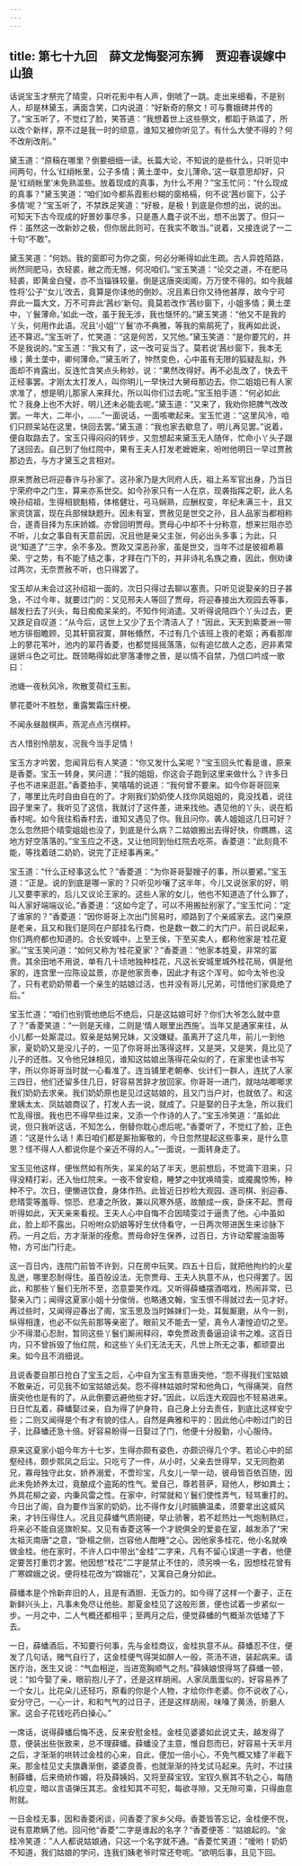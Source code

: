```yaml
---
---
---
```

title: 第七十九回　薛文龙悔娶河东狮　贾迎春误嫁中山狼
---







话说宝玉才祭完了晴雯，只听花影中有人声，倒唬了一跳。走出来细看，不是别人，却是林黛玉，满面含笑，口内说道：“好新奇的祭文！可与曹娥碑并传的了。”宝玉听了，不觉红了脸，笑答道：“我想着世上这些祭文，都蹈于熟滥了，所以改个新样，原不过是我一时的顽意，谁知又被你听见了。有什么大使不得的？何不改削改削。”

黛玉道：“原稿在哪里？倒要细细一读。长篇大论，不知说的是些什么，只听见中间两句，什么‘红绡帐里，公子多情；黄土垄中，女儿薄命。’这一联意思却好，只是‘红绡帐里’未免熟滥些。放着现成的真事，为什么不用？”宝玉忙问：“什么现成的真事？”黛玉笑道：“咱们如今都系霞影纱糊的窗格槅，何不说‘茜纱窗下，公子多情’呢？”宝玉听了，不禁跌足笑道：“好极，是极！到底是你想的出，说的出。可知天下古今现成的好景妙事尽多，只是愚人蠢子说不出，想不出罢了。但只一件：虽然这一改新妙之极，但你居此则可，在我实不敢当。”说着，又接连说了一二十句“不敢”。

黛玉笑道：“何妨。我的窗即可为你之窗，何必分晰得如此生疏。古人异姓陌路，尚然同肥马，衣轻裘，敝之而无憾，何况咱们。”宝玉笑道：“论交之道，不在肥马轻裘，即黄金白璧，亦不当锱铢较量。倒是这唐突闺阁，万万使不得的。如今我越性将‘公子’‘女儿’改去，竟算是你诔他的倒妙。况且素日你又待他甚厚，故今宁可弃此一篇大文，万不可弃此‘茜纱’新句。竟莫若改作‘茜纱窗下，小姐多情；黄土垄中，丫鬟薄命。’如此一改，虽于我无涉，我也惬怀的。”黛玉笑道：“他又不是我的丫头，何用作此语。况且‘小姐’‘丫鬟’亦不典雅，等我的紫鹃死了，我再如此说，还不算迟。”宝玉听了，忙笑道：“这是何苦，又咒他。”黛玉笑道：“是你要咒的，并不是我说的。”宝玉道：“我又有了，这一改可妥当了。莫若说‘茜纱窗下，我本无缘；黄土垄中，卿何薄命。’”黛玉听了，忡然变色，心中虽有无限的狐疑乱拟，外面却不肯露出，反连忙含笑点头称妙，说：“果然改得好。再不必乱改了，快去干正经事罢。才刚太太打发人，叫你明儿一早快过大舅母那边去。你二姐姐已有人家求准了，想是明儿那家人来拜允，所以叫你们过去呢。”宝玉拍手道：“何必如此忙？我身上也不大好，明儿还未必能去呢。”黛玉道：“又来了，我劝你把脾气改改罢。一年大，二年小，......”一面说话，一面咳嗽起来。宝玉忙道：“这里风冷，咱们只顾呆站在这里，快回去罢。”黛玉道：“我也家去歇息了，明儿再见罢。”说着，便自取路去了。宝玉只得闷闷的转步，又忽想起来黛玉无人随伴，忙命小丫头子跟了送回去。自己到了怡红院中，果有王夫人打发老嬷嬷来，吩咐他明日一早过贾赦那边去，与方才黛玉之言相对。

原来贾赦已将迎春许与孙家了。这孙家乃是大同府人氏，祖上系军官出身，乃当日宁荣府中之门生，算来亦系世交。如今孙家只有一人在京，现袭指挥之职，此人名唤孙绍祖，生得相貌魁梧，体格健壮，弓马娴熟，应酬权变，年纪未满三十，且又家资饶富，现在兵部候缺题升。因未有室，贾赦见是世交之孙，且人品家当都相称合，遂青目择为东床娇婿。亦曾回明贾母。贾母心中却不十分称意，想来拦阻亦恐不听，儿女之事自有天意前因，况且他是亲父主张，何必出头多事；为此，只说“知道了”三字，余不多及。贾政又深恶孙家，虽是世交，当年不过是彼祖希慕荣、宁之势，有不能了结之事，才拜在门下的，并非诗礼名族之裔，因此，倒劝谏过两次，无奈贾赦不听，也只得罢了。

宝玉却从未会过这孙绍祖一面的，次日只得过去聊以塞责。只听见说娶亲的日子甚急，不过今年，就要过门的：又见邢夫人等回了贾母，将迎春接出大观园去等事，越发扫去了兴头，每日痴痴呆呆的，不知作何消遣。又听得说陪四个丫头过去，更又跌足自叹道：“从今后，这世上又少了五个清洁人了！”因此，天天到紫菱洲一带地方徘徊瞻顾，见其轩窗寂寞，屏帐翛然，不过有几个该班上夜的老妪；再看那岸上的蓼花苇叶，池内的翠荇香菱，也都觉摇摇落落，似有追忆故人之态，迥非素常逞妍斗色之可比。既领略得如此寥落凄惨之景，是以情不自禁，乃信口吟成一歌曰：



池塘一夜秋风冷，吹散芰荷红玉影。

蓼花菱叶不胜愁，重露繁霜压纤梗。

不闻永昼敲棋声，燕泥点点污棋枰。

古人惜别怜朋友，况我今当手足情！



宝玉方才吟罢，忽闻背后有人笑道：“你又发什么呆呢？”宝玉回头忙看是谁，原来是香菱。宝玉一转身，笑问道：“我的姐姐，你这会子跑到这里来做什么？许多日子也不进来逛逛。”香菱拍手，笑嘻嘻的说道：“我何曾不要来。如今你哥哥回来了，哪里比先时自由自在的了。才刚我们奶奶使人找你凤姐姐的，竟没找着，说往园子里来了。我听见了这信，我就讨了这件差，进来找他。遇见他的丫头，说在稻香村呢。如今我往稻香村去，谁知又遇见了你。我且问你，袭人姐姐这几日可好？怎么忽然把个晴雯姐姐也没了，到底是什么病？二姑娘搬出去得好快，你瞧瞧，这地方好空落落的。”宝玉应之不迭，又让他同到怡红院去吃茶。香菱道：“此刻竟不能，等找着琏二奶奶，说完了正经事再来。”

宝玉道：“什么正经事这么忙？”香菱道：“为你哥哥娶嫂子的事，所以要紧。”宝玉道：“正是。说的到底是哪一家的？只听见吵嚷了这半年，今儿又说张家的好，明儿又要李家的，后儿又议论王家的。这些人家的女儿，他也不知道造了什么罪了，叫人家好端端议论。”香菱道：“这如今定了，可以不用搬扯别家了。”宝玉忙问：“定了谁家的？”香菱道：“因你哥哥上次出门贸易时，顺路到了个亲戚家去。这门亲原是老亲，且又和我们是同在户部挂名行商，也是数一数二的大门户。前日说起来，你们两府都也知道的。合长安城中，上至王侯，下至买卖人，都称他家是‘桂花夏家。’”宝玉笑问道：“如何又称为‘桂花夏家’？”香菱道：“他家本姓夏，非常的富贵。其余田地不用说，单有几十顷地独种桂花，凡这长安城里城外桂花局，俱是他家的，连宫里一应陈设盆景，亦是他家贡奉，因此才有这个浑号。如今太爷也没了，只有老奶奶带着一个亲生的姑娘过活，也并没有哥儿兄弟，可惜他们家竟绝了后。”

宝玉忙道：“咱们也别管他绝后不绝后，只是这姑娘可好？你们大爷怎么就中意了？”香菱笑道：“一则是天缘，二则是‘情人眼里出西施’。当年又是通家来往，从小儿都一处厮混过。叙亲是姑舅兄妹，又没嫌疑。虽离开了这几年，前儿一到他家，夏奶奶又是没儿子的，一见了你哥哥出落得这样，又是哭，又是笑，竟比见了儿子的还胜。又令他兄妹相见，谁知这姑娘出落得花朵似的了，在家里也读书写字，所以你哥哥当时就一心看准了。连当铺里老朝奉、伙计们一群人，连扰了人家三四日，他们还留多住几日，好容易苦辞才放回家。你哥哥一进门，就咕咕唧唧求我们奶奶去求亲。我们奶奶原也是见过这姑娘的，且又门当户对，也就依了。和这里姨太太、凤姑娘商议了，打发人去一说，就成了。只是娶的日子太急，所以我们忙乱得很。我也巴不得早些过来，又添一个作诗的人了。”宝玉冷笑道：“虽如此说，但只我听这话，不知怎么，倒替你耽心虑后呢。”香菱听了，不觉红了脸，正色道：“这是什么话！素日咱们都是厮抬厮敬的，今日忽然提起这些事来，是什么意思？怪不得人人都说你是个亲近不得的人。”一面说，一面转身走了。

宝玉见他这样，便怅然如有所失，呆呆的站了半天，思前想后，不觉滴下泪来，只得没精打彩，还入怡红院来。一夜不曾安稳，睡梦之中犹唤晴雯，或魇魔惊怖，种种不宁。次日，便懒进饮食，身体作热。此皆近日抄检大观园、逐司棋、别迎春、悲晴雯等羞辱、惊恐、悲凄之所致，兼以风寒外感，故酿成一疾，卧床不起。贾母听得如此，天天亲来看视。王夫人心中自悔不合因晴雯过于逼责了他。心中虽如此，脸上却不露出。只吩咐众奶娘等好生伏侍看守，一日两次带进医生来诊脉下药。一月之后，方才渐渐的痊愈。贾母命好生保养，过百日，方许动荤腥油面等物，方可出门行走。

这一百日内，连院门前皆不许到，只在房中玩笑。四五十日后，就把他拘约的火星乱迸，哪里忍耐得住。虽百般设法，无奈贾母、王夫人执意不从，也只得罢了。因此，和那些丫鬟们无所不至，恣意耍笑作戏。又听得薛蟠摆酒唱戏，热闹非常，已娶亲入门；闻得这夏家小姐十分俊俏，也略通文翰，宝玉恨不得就过去一见才好。再过些时，又闻得迎春出了阁，宝玉思及当时姊妹们一处，耳鬓厮磨，从今一别，纵得相逢，也必不似先前那等亲密了。眼前又不能去一望，真令人凄惶迫切之至。少不得潜心忍耐，暂同这些丫鬟们厮闹释闷，幸免贾政责备逼迫读书之难。这百日内，只不曾拆毁了怡红院，和这些丫头们无法无天，凡世上所无之事，都顽耍出来。如今且不消细说。

且说香菱自那日抢白了宝玉之后，心中自为宝玉有意唐突他，“怨不得我们宝姑娘不敢亲近，可见我不如宝姑娘远矣。怨不得林姑娘时常和他角口，气得痛哭，自然唐突他也是有的了。从此倒要远避他些才好。”因此，以后连大观园也不轻易进来。日日忙乱着，薛蟠娶过亲，自为得了护身符，自己身上分去责任，到底比这样安宁些；二则又闻得是个有才有貌的佳人，自然是典雅和平的：因此他心中盼过门的日子，比薛蟠还急十倍。好容易盼得一日娶过了门，他便十分殷勤，小心服侍。

原来这夏家小姐今年方十七岁，生得亦颇有姿色，亦颇识得几个字。若论心中的邱壑经纬，颇步熙凤之后尘。只吃亏了一件，从小时，父亲去世得早，又无同胞弟兄，寡母独守此女，娇养溺爱，不啻珍宝，凡女儿一举一动，彼母皆百依百随，因此未免娇养太过，竟酿成个盗跖的性气。爱自己，尊若菩萨，窥他人，秽如粪土；外具花柳之姿，内秉风雷之性。在家中，时常就和丫鬟们使性弄气，轻骂重打的。今日出了阁，自为要作当家的奶奶，比不得作女儿时腼腆温柔，须要拿出这威风来，才钤压得住人。况且见薛蟠气质刚硬，举止骄奢，若不趁热灶一气炮制熟烂，将来必不能自竖旗帜矣。又见有香菱这等一个才貌俱全的爱妾在室，越发添了“宋太祖灭南唐”之意，“卧榻之侧，岂容他人酣睡”之心。因他家多桂花，他小名就唤做金桂。他在家时，不许人口中带出“金桂”二字来，凡有不留心误道一字者，他便定要苦打重罚才罢。他因想“桂花”二字是禁止不住的，须另唤一名，因想桂花曾有广寒嫦娥之说，便将桂花改为“嫦娥花”，又寓自己身分如此。

薛蟠本是个怜新弃旧的人，且是有酒胆、无饭力的。如今得了这样一个妻子，正在新鲜兴头上，凡事未免尽让他些。那夏金桂见了这般形景，便也试着一步紧似一步。一月之中，二人气概还都相平；至两月之后，便觉薛蟠的气概渐次低矮了下去。

一日，薛蟠酒后，不知要行何事，先与金桂商议，金桂执意不从。薛蟠忍不住，便发了几句话，赌气自行了，这金桂便气得哭如醉人一般，茶汤不进，装起病来。请医疗治，医生又说：“气血相逆，当进宽胸顺气之剂。”薛姨娘恨得骂了薛蟠一顿，说：“如今娶了亲，眼前抱儿子了，还是这样胡闹。人家凤凰蛋似的，好容易养了一个女儿，比花朵儿还轻巧，原看的你是个人物，才给你作老婆。你不说收了心，安分守己，一心一计，和和气气的过日子，还是这样胡闹，味嗓了黄汤，折磨人家。这会子花钱吃药白操心。”

一席话，说得薛蟠后悔不迭，反来安慰金桂。金桂见婆婆如此说丈夫，越发得了意，便装出些张致来，总不理薛蟠。薛蟠没了主意，惟自怨而已，好容易十天半月之后，才渐渐的哄转过金桂的心来，自此，便加一倍小心，不免气概又矮了半截下来。那金桂见丈夫旗纛渐倒，婆婆良善，也就渐渐的持戈试马起来。先时，不过挟制薛蟠，后来倚娇作媚，将及薛姨妈，又将至薛宝钗。宝钗久察其不轨之心，每随机应变，暗以言语弹压其志。金桂知其不可犯，每欲寻隙，又无隙可乘，只得曲意附就。

一日金桂无事，因和香菱闲谈，问香菱了家乡父母。香菱皆答忘记，金桂便不悦，说有意欺瞒了他。回问他“香菱”二字是谁起的名字？“香菱便答：”姑娘起的。“金桂冷笑道：”人人都说姑娘通，只这一个名字就不通。“香菱忙笑道：”嗳哟！奶奶不知道，我们姑娘的学问，连我们姨老爷时常还夸呢。“欲明后事，且见下回。